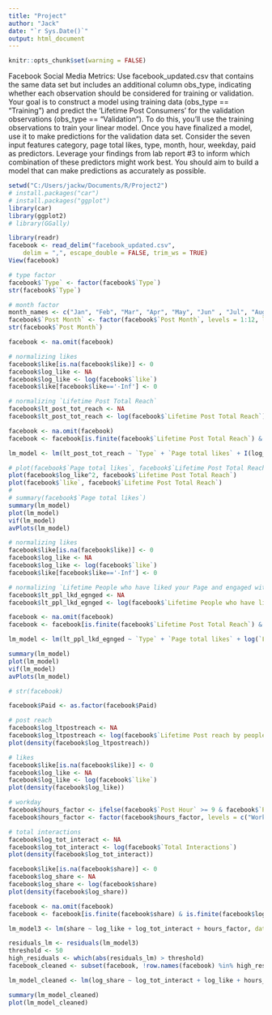 ```yaml
---
title: "Project"
author: "Jack"
date: "`r Sys.Date()`"
output: html_document
---
```


```r
knitr::opts_chunk$set(warning = FALSE)
```

Facebook Social Media Metrics: Use facebook_updated.csv that contains the same data set
but includes an additional column obs_type, indicating whether each observation should be
considered for training or validation. Your goal is to construct a model using training data
(obs_type == “Training”) and predict the ‘Lifetime Post Consumers’ for the validation
observations (obs_type == “Validation”). To do this, you'll use the training observations to
train your linear model. Once you have finalized a model, use it to make predictions for the
validation data set. Consider the seven input features category, page total likes, type,
month, hour, weekday, paid as predictors. Leverage your findings from lab report #3 to
inform which combination of these predictors might work best. You should aim to build a model
that can make predictions as accurately as possible.

```r
setwd("C:/Users/jackw/Documents/R/Project2")
# install.packages("car")
# install.packages("ggplot")
library(car)
library(ggplot2)
# library(GGally)
```


```r
library(readr)
facebook <- read_delim("facebook_updated.csv", 
    delim = ",", escape_double = FALSE, trim_ws = TRUE)
View(facebook)
```

```r
# type factor 
facebook$`Type` <- factor(facebook$`Type`)
str(facebook$`Type`)

# month factor
month_names <- c("Jan", "Feb", "Mar", "Apr", "May", "Jun" , "Jul", "Aug", "Sep", "Oct", "Nov", "Dec")
facebook$`Post Month` <- factor(facebook$`Post Month`, levels = 1:12, labels = month_names)
str(facebook$`Post Month`)

facebook <- na.omit(facebook)
```


```r
# normalizing likes
facebook$like[is.na(facebook$like)] <- 0
facebook$log_like <- NA
facebook$log_like <- log(facebook$`like`)
facebook$like[facebook$like=='-Inf'] <- 0

# normalizing `Lifetime Post Total Reach`
facebook$lt_post_tot_reach <- NA
facebook$lt_post_tot_reach <- log(facebook$`Lifetime Post Total Reach`)

facebook <- na.omit(facebook)
facebook <- facebook[is.finite(facebook$`Lifetime Post Total Reach`) & is.finite(facebook$log_like) & is.finite(facebook$`Page total likes`), ]

lm_model <- lm(lt_post_tot_reach ~ `Type` + `Page total likes` + I(log_like^1.5), data = facebook)

# plot(facebook$`Page total likes`, facebook$`Lifetime Post Total Reach`)
plot(facebook$log_like^2, facebook$`Lifetime Post Total Reach`)
plot(facebook$`like`, facebook$`Lifetime Post Total Reach`)
# 
# summary(facebook$`Page total likes`)
summary(lm_model)
plot(lm_model)
vif(lm_model)
avPlots(lm_model)
```

```r
# normalizing likes
facebook$like[is.na(facebook$like)] <- 0
facebook$log_like <- NA
facebook$log_like <- log(facebook$`like`)
facebook$like[facebook$like=='-Inf'] <- 0

# normalizing `Lifetime People who have liked your Page and engaged with your post`
facebook$lt_ppl_lkd_egnged <- NA
facebook$lt_ppl_lkd_egnged <- log(facebook$`Lifetime People who have liked your Page and engaged with your post`)

facebook <- na.omit(facebook)
facebook <- facebook[is.finite(facebook$`Lifetime Post Total Reach`) & is.finite(facebook$log_like) & is.finite(facebook$`Page total likes`), ]

lm_model <- lm(lt_ppl_lkd_egnged ~ `Type` + `Page total likes` + log(`Lifetime Post Total Impressions`) + I(log_like^2), data = facebook)

summary(lm_model)
plot(lm_model)
vif(lm_model)
avPlots(lm_model)
```


```r
# str(facebook)

facebook$Paid <- as.factor(facebook$Paid)

# post reach
facebook$log_ltpostreach <- NA
facebook$log_ltpostreach <- log(facebook$`Lifetime Post reach by people who like your Page`)
plot(density(facebook$log_ltpostreach))

# likes
facebook$like[is.na(facebook$like)] <- 0
facebook$log_like <- NA
facebook$log_like <- log(facebook$`like`)
plot(density(facebook$log_like))

# workday
facebook$hours_factor <- ifelse(facebook$`Post Hour` >= 9 & facebook$`Post Hour` < 17, "Work", "Non-Work")
facebook$hours_factor <- factor(facebook$hours_factor, levels = c("Work", "Non-Work"))

# total interactions
facebook$log_tot_interact <- NA
facebook$log_tot_interact <- log(facebook$`Total Interactions`)
plot(density(facebook$log_tot_interact))

facebook$like[is.na(facebook$share)] <- 0
facebook$log_share <- NA
facebook$log_share <- log(facebook$share)
plot(density(facebook$log_share))

facebook <- na.omit(facebook)
facebook <- facebook[is.finite(facebook$share) & is.finite(facebook$log_ltpostreach) & is.finite(facebook$log_like), ]

lm_model3 <- lm(share ~ log_like + log_tot_interact + hours_factor, data = facebook)

residuals_lm <- residuals(lm_model3)
threshold <- 50 
high_residuals <- which(abs(residuals_lm) > threshold)
facebook_cleaned <- subset(facebook, !row.names(facebook) %in% high_residuals)

lm_model_cleaned <- lm(log_share ~ log_tot_interact + log_like + hours_factor + I(log_like^2) + I(log_tot_interact^2), data = facebook_cleaned)

summary(lm_model_cleaned)
plot(lm_model_cleaned)
```